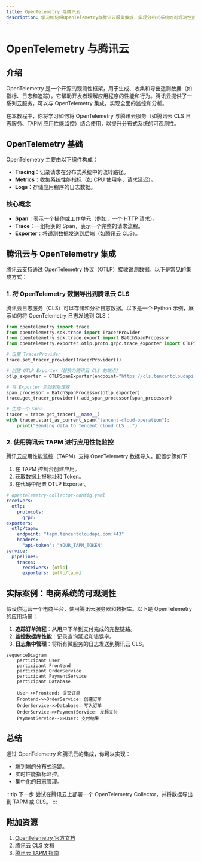 ```yaml
---
title: OpenTelemetry 与腾讯云
description: 学习如何将OpenTelemetry与腾讯云服务集成，实现分布式系统的可观测性监控。
---
```


# OpenTelemetry 与腾讯云

## 介绍

OpenTelemetry 是一个开源的观测性框架，用于生成、收集和导出遥测数据（如指标、日志和追踪）。它帮助开发者理解应用程序的性能和行为。腾讯云提供了一系列云服务，可以与 OpenTelemetry 集成，实现全面的监控和分析。

在本教程中，你将学习如何将 OpenTelemetry 与腾讯云服务（如腾讯云 CLS 日志服务、TAPM 应用性能监控）结合使用，以提升分布式系统的可观测性。

## OpenTelemetry 基础

OpenTelemetry 主要由以下组件构成：
- **Tracing**：记录请求在分布式系统中的流转路径。
- **Metrics**：收集系统性能指标（如 CPU 使用率、请求延迟）。
- **Logs**：存储应用程序的日志数据。

### 核心概念
- **Span**：表示一个操作或工作单元（例如，一个 HTTP 请求）。
- **Trace**：一组相关的 Span，表示一个完整的请求流程。
- **Exporter**：将遥测数据发送到后端（如腾讯云 CLS）。

## 腾讯云与 OpenTelemetry 集成

腾讯云支持通过 OpenTelemetry 协议（OTLP）接收遥测数据。以下是常见的集成方式：

### 1. 将 OpenTelemetry 数据导出到腾讯云 CLS

腾讯云日志服务（CLS）可以存储和分析日志数据。以下是一个 Python 示例，展示如何将 OpenTelemetry 日志发送到 CLS：

```python
from opentelemetry import trace
from opentelemetry.sdk.trace import TracerProvider
from opentelemetry.sdk.trace.export import BatchSpanProcessor
from opentelemetry.exporter.otlp.proto.grpc.trace_exporter import OTLPSpanExporter

# 设置 TracerProvider
trace.set_tracer_provider(TracerProvider())

# 创建 OTLP Exporter（替换为腾讯云 CLS 的端点）
otlp_exporter = OTLPSpanExporter(endpoint="https://cls.tencentcloudapi.com")

# 将 Exporter 添加到处理器
span_processor = BatchSpanProcessor(otlp_exporter)
trace.get_tracer_provider().add_span_processor(span_processor)

# 生成一个 Span
tracer = trace.get_tracer(__name__)
with tracer.start_as_current_span("tencent-cloud-operation"):
    print("Sending data to Tencent Cloud CLS...")
```

### 2. 使用腾讯云 TAPM 进行应用性能监控

腾讯云应用性能监控（TAPM）支持 OpenTelemetry 数据导入。配置步骤如下：
1. 在 TAPM 控制台创建应用。
2. 获取数据上报地址和 Token。
3. 在代码中配置 OTLP Exporter。

```yaml
# opentelemetry-collector-config.yaml
receivers:
  otlp:
    protocols:
      grpc:
exporters:
  otlp/tapm:
    endpoint: "tapm.tencentcloudapi.com:443"
    headers:
      "api-token": "YOUR_TAPM_TOKEN"
service:
  pipelines:
    traces:
      receivers: [otlp]
      exporters: [otlp/tapm]
```

## 实际案例：电商系统的可观测性

假设你运营一个电商平台，使用腾讯云服务器和数据库。以下是 OpenTelemetry 的应用场景：

1. **追踪订单流程**：从用户下单到支付完成的完整链路。
2. **监控数据库性能**：记录查询延迟和错误率。
3. **日志集中管理**：将所有微服务的日志发送到腾讯云 CLS。

```mermaid
sequenceDiagram
    participant User
    participant Frontend
    participant OrderService
    participant PaymentService
    participant Database

    User->>Frontend: 提交订单
    Frontend->>OrderService: 创建订单
    OrderService->>Database: 写入订单
    OrderService->>PaymentService: 发起支付
    PaymentService-->>User: 支付结果
```

## 总结

通过 OpenTelemetry 和腾讯云的集成，你可以实现：
- 端到端的分布式追踪。
- 实时性能指标监控。
- 集中化的日志管理。

:::tip 下一步
尝试在腾讯云上部署一个 OpenTelemetry Collector，并将数据导出到 TAPM 或 CLS。
:::

## 附加资源

1. [OpenTelemetry 官方文档](https://opentelemetry.io/docs/)
2. [腾讯云 CLS 文档](https://cloud.tencent.com/document/product/614)
3. [腾讯云 TAPM 指南](https://cloud.tencent.com/document/product/1349)